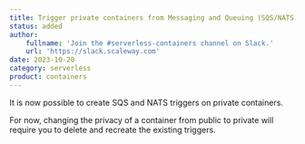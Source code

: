 ```yaml
---
title: Trigger private containers from Messaging and Queuing (SQS/NATS)
status: added
author:
    fullname: 'Join the #serverless-containers channel on Slack.'
    url: 'https://slack.scaleway.com'
date: 2023-10-20
category: serverless
product: containers
---
```


It is now possible to create SQS and NATS triggers on private containers.

<Message type="note">
  For now, changing the privacy of a container from public to private will require you to delete and recreate the existing triggers.
</Message>

